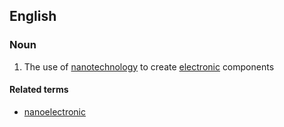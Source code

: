 ==English==

===Noun===
{{wikipedia}}
{{en-noun|-}}

#{{physics}} The use of [[nanotechnology]] to create [[electronic]] components

====Related terms====
*[[nanoelectronic]]
